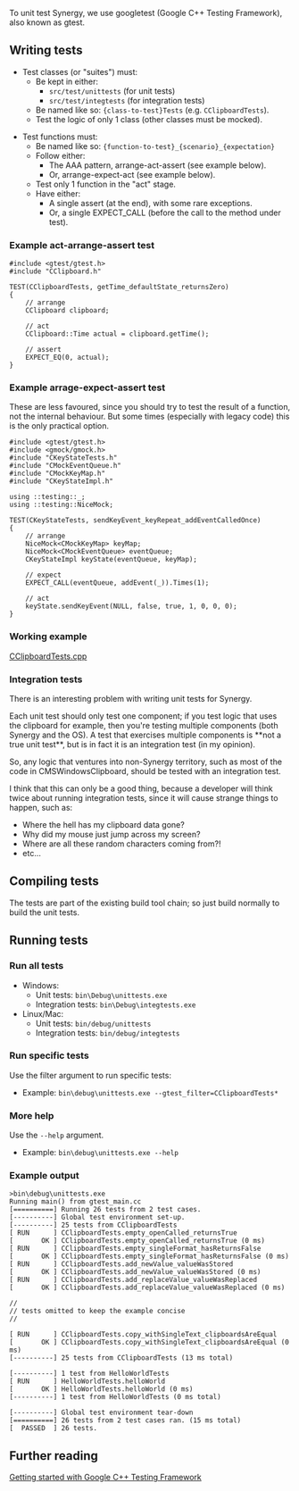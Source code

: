 To unit test Synergy, we use googletest (Google C++ Testing Framework), also known as gtest.

== Writing tests ==

* Test classes (or "suites") must:
** Be kept in either:
*** <code>src/test/unittests</code> (for unit tests)
*** <code>src/test/integtests</code> (for integration tests)
** Be named like so: <code>{class-to-test}Tests</code> (e.g. <code>CClipboardTests</code>).
** Test the logic of only 1 class (other classes must be mocked).

* Test functions must:
** Be named like so: <code>{function-to-test}_{scenario}_{expectation}</code>
** Follow either:
*** The AAA pattern, arrange-act-assert (see example below).
*** Or, arrange-expect-act (see example below).
** Test only 1 function in the "act" stage.
** Have either:
*** A single assert (at the end), with some rare exceptions.
*** Or, a single EXPECT_CALL (before the call to the method under test).

=== Example act-arrange-assert test ===

<pre>
#include <gtest/gtest.h>
#include "CClipboard.h"

TEST(CClipboardTests, getTime_defaultState_returnsZero)
{
	// arrange
	CClipboard clipboard;

	// act
	CClipboard::Time actual = clipboard.getTime();

	// assert
	EXPECT_EQ(0, actual);
}
</pre>

=== Example arrage-expect-assert test ===

These are less favoured, since you should try to test the result of a function, not the internal behaviour. But some times (especially with legacy code) this is the only practical option.

<pre>
#include <gtest/gtest.h>
#include <gmock/gmock.h>
#include "CKeyStateTests.h"
#include "CMockEventQueue.h"
#include "CMockKeyMap.h"
#include "CKeyStateImpl.h"

using ::testing::_;
using ::testing::NiceMock;

TEST(CKeyStateTests, sendKeyEvent_keyRepeat_addEventCalledOnce)
{
	// arrange
	NiceMock<CMockKeyMap> keyMap;
	NiceMock<CMockEventQueue> eventQueue;
	CKeyStateImpl keyState(eventQueue, keyMap);

	// expect
	EXPECT_CALL(eventQueue, addEvent(_)).Times(1);

	// act
	keyState.sendKeyEvent(NULL, false, true, 1, 0, 0, 0);
}
</pre>

=== Working example ===

[http://synergy-foss.org/code/filedetails.php?repname=synergy&path=%2Ftrunk%2Fsrc%2Ftest%2Funittests%2Fsynergy%2FCClipboardTests.cpp CClipboardTests.cpp]

=== Integration tests ===

There is an interesting problem with writing unit tests for Synergy.

Each unit test should only test one component; if you test logic that uses the clipboard for example, then you're testing multiple components (both Synergy and the OS). A test that exercises multiple components is **not a true unit test**, but is in fact it is an integration test (in my opinion).

So, any logic that ventures into non-Synergy territory, such as most of the code in CMSWindowsClipboard, should be tested with an integration test.

I think that this can only be a good thing, because a developer will think twice about running integration tests, since it will cause strange things to happen, such as:

* Where the hell has my clipboard data gone?
* Why did my mouse just jump across my screen?
* Where are all these random characters coming from?!
* etc...

== Compiling tests ==

The tests are part of the existing build tool chain; so just build normally to build the unit tests.

== Running tests ==

=== Run all tests ===

* Windows:
** Unit tests: <code>bin\Debug\unittests.exe</code>
** Integration tests: <code>bin\Debug\integtests.exe</code>
* Linux/Mac:
** Unit tests: <code>bin/debug/unittests</code>
** Integration tests: <code>bin/debug/integtests</code>

=== Run specific tests ===

Use the filter argument to run specific tests:

* Example: <code>bin\debug\unittests.exe --gtest_filter=CClipboardTests*</code>

=== More help ===

Use the <code>--help</code> argument.

* Example: <code>bin\debug\unittests.exe --help</code>

=== Example output ===

<pre>
>bin\debug\unittests.exe
Running main() from gtest_main.cc
[==========] Running 26 tests from 2 test cases.
[----------] Global test environment set-up.
[----------] 25 tests from CClipboardTests
[ RUN      ] CClipboardTests.empty_openCalled_returnsTrue
[       OK ] CClipboardTests.empty_openCalled_returnsTrue (0 ms)
[ RUN      ] CClipboardTests.empty_singleFormat_hasReturnsFalse
[       OK ] CClipboardTests.empty_singleFormat_hasReturnsFalse (0 ms)
[ RUN      ] CClipboardTests.add_newValue_valueWasStored
[       OK ] CClipboardTests.add_newValue_valueWasStored (0 ms)
[ RUN      ] CClipboardTests.add_replaceValue_valueWasReplaced
[       OK ] CClipboardTests.add_replaceValue_valueWasReplaced (0 ms)

//
// tests omitted to keep the example concise
//

[ RUN      ] CClipboardTests.copy_withSingleText_clipboardsAreEqual
[       OK ] CClipboardTests.copy_withSingleText_clipboardsAreEqual (0 ms)
[----------] 25 tests from CClipboardTests (13 ms total)

[----------] 1 test from HelloWorldTests
[ RUN      ] HelloWorldTests.helloWorld
[       OK ] HelloWorldTests.helloWorld (0 ms)
[----------] 1 test from HelloWorldTests (0 ms total)

[----------] Global test environment tear-down
[==========] 26 tests from 2 test cases ran. (15 ms total)
[  PASSED  ] 26 tests.
</pre>

== Further reading ==

[http://code.google.com/p/googletest/wiki/V1_6_Primer Getting started with Google C++ Testing Framework]
